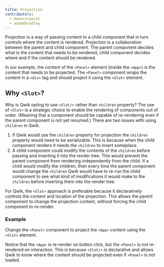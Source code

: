 ```yaml
---
title: Projection
contributors:
  - manucorporat
  - adamdbradley
---
```


Projection is a way of passing content to a child component that in turn controls where the content is rendered. Projection is a collaboration between the parent and child component. The parent component decides what is the content that needs to be rendered, child component decides where and if the content should be rendered.

In our example, the content of the `<Panel>` element (inside the `<App>`) is the content that needs to be projected. The `<Panel>` component wraps the content in a `<div>` tag and should project it using the `<Slot>` element.

## Why `<Slot>`?

Why is Qwik opting to use `<Slot/>` rather than `children` property? The use of `<Slot>` is a strategic choice to enable the rendering of components out of order. (Meaning that a component should be capable of re-rendering even if the parent component is not yet resumed.) There are two issues with using `children` in Qwik.

1. If Qwik would use the `children` property for projection the `children` property would need to be serializable. This is because when the child component renders it needs the `children` to insert someplace.
2. A child component could modify the contents of the `children` before passing and inserting it into the render tree. This would prevent the parent component from rendering independently from the child. If a child would modify the children, then every time the parent component would change the `children` Qwik would have to re-run the child component to see what kind of modifications it would make to the `children` before inserting them into the render tree.

For Qwik, the `<Slot>` approach is preferable because it declaratively controls the content and location of the projection. This allows the parent component to change the projection content, without forcing the child component to re-render.

### Example

Change the `<Panel>` component to project the `<App>` content using the `<Slot>` element.

Notice that the `<App>` is re-render on button click, but the `<Panel>` is not re-rendered on interaction. This is because `<Slot/>` is declarative and allows Qwik to know where the content should be projected even if `<Panel>` is not loaded.
